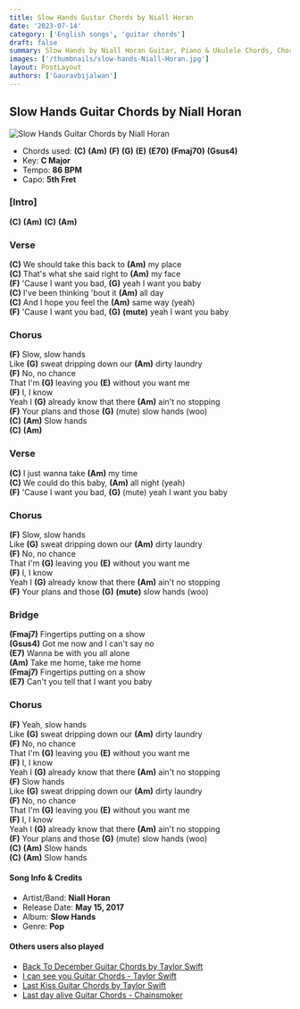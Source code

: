 ```yaml
---
title: Slow Hands Guitar Chords by Niall Horan
date: '2023-07-14'
category: ['English songs', 'guitar chords']
draft: false
summary: Slow Hands by Niall Horan Guitar, Piano & Ukulele Chords, Chords used - (C) (Am) (F) (G) (E) (E7) (Fmaj7) (Gsus4), Capo - 5th Fret, Key - C major
images: ['/thumbnails/slow-hands-Niall-Horan.jpg']
layout: PostLayout
authors: ['Gauravbijalwan']
---
```


## Slow Hands Guitar Chords by Niall Horan

![Slow Hands Guitar Chords by Niall Horan](/thumbnails/slow-hands-Niall-Horan.jpg)

- Chords used: **(C)** **(Am)** **(F)** **(G)** **(E)** **(E70)** **(Fmaj70)** **(Gsus4)**
- Key: **C Major**
- Tempo: **86 BPM**
- Capo: **5th Fret**

### [Intro]

**(C)** **(Am)** **(C)** **(Am)**

### Verse

**(C)** We should take this back to **(Am)** my place\
**(C)** That's what she said right to **(Am)** my face\
**(F)** 'Cause I want you bad, **(G)** yeah I want you baby\
**(C)** I've been thinking 'bout it **(Am)** all day\
**(C)** And I hope you feel the **(Am)** same way (yeah)\
**(F)** 'Cause I want you bad, **(G)** **(mute)** yeah I want you baby

### Chorus

**(F)** Slow, slow hands\
Like **(G)** sweat dripping down our **(Am)** dirty laundry\
**(F)** No, no chance\
That I'm **(G)** leaving you **(E)** without you want me\
**(F)** I, I know\
Yeah I **(G)** already know that there **(Am)** ain't no stopping\
**(F)** Your plans and those **(G)** (mute) slow hands (woo)\
**(C)** **(Am)** Slow hands\
**(C)** **(Am)**

### Verse

**(C)** I just wanna take **(Am)** my time\
**(C)** We could do this baby, **(Am)** all night (yeah)\
**(F)** 'Cause I want you bad, **(G)** (mute) yeah I want you baby

### Chorus

**(F)** Slow, slow hands\
Like **(G)** sweat dripping down our **(Am)** dirty laundry\
**(F)** No, no chance\
That I'm **(G)** leaving you **(E)** without you want me\
**(F)** I, I know\
Yeah I **(G)** already know that there **(Am)** ain't no stopping\
**(F)** Your plans and those **(G)** **(mute)** slow hands (woo)

### Bridge

**(Fmaj7)** Fingertips putting on a show\
**(Gsus4)** Got me now and I can't say no\
**(E7)** Wanna be with you all alone\
**(Am)** Take me home, take me home\
**(Fmaj7)** Fingertips putting on a show\
**(E7)** Can't you tell that I want you baby

### Chorus

**(F)** Yeah, slow hands\
Like **(G)** sweat dripping down our **(Am)** dirty laundry\
**(F)** No, no chance\
That I'm **(G)** leaving you **(E)** without you want me\
**(F)** I, I know\
Yeah I **(G)** already know that there **(Am)** ain't no stopping\
**(F)** Slow hands\
Like **(G)** sweat dripping down our **(Am)** dirty laundry\
**(F)** No, no chance\
That I'm **(G)** leaving you **(E)** without you want me\
**(F)** I, I know\
Yeah I **(G)** already know that there **(Am)** ain't no stopping\
**(F)** Your plans and those **(G)** (mute) slow hands (woo)\
**(C)** **(Am)** Slow hands\
**(C)** **(Am)** Slow hands

#### Song Info & Credits

- Artist/Band: **Niall Horan**
- Release Date: **May 15, 2017**
- Album: **Slow Hands**
- Genre: **Pop**

#### Others users also played

- [Back To December Guitar Chords by Taylor Swift](https://www.chordsco.com/chords/back-to-december-guitar-chords-by-taylor-swift)
- [I can see you Guitar Chords - Taylor Swift](https://www.chordsco.com/chords/i-can-see-you-guitar-chords-taylor-swift)
- [Last Kiss Guitar Chords by Taylor Swift](https://www.chordsco.com/chords/last-kiss-guitar-chords-by-taylor-swift)
- [Last day alive Guitar Chords - Chainsmoker](https://www.chordsco.com/chords/last-day-alive-guitar-chords-chainsmoker)
